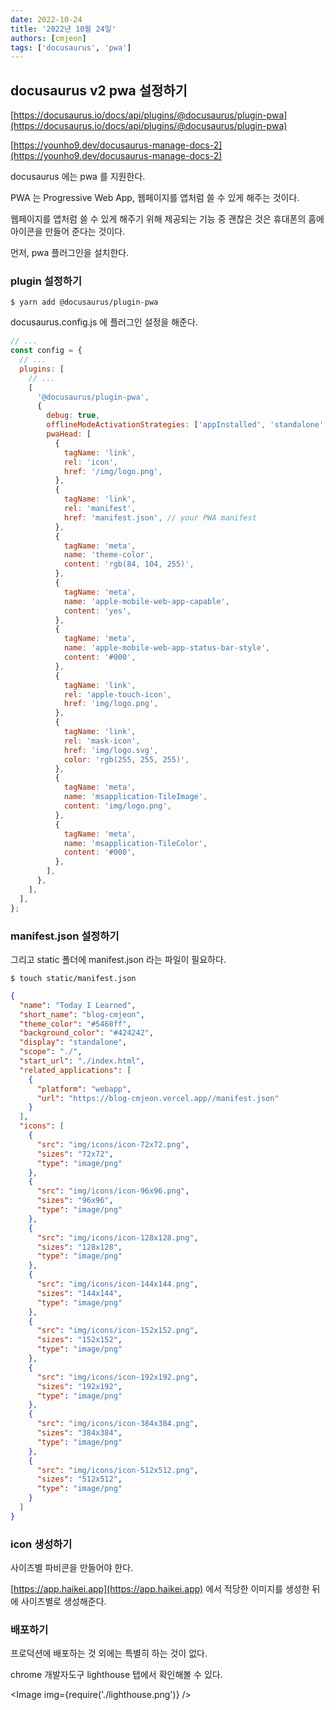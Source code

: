 ```yaml
---
date: 2022-10-24
title: '2022년 10월 24일'
authors: [cmjeon]
tags: ['docusaurus', 'pwa']
---
```



## docusaurus v2 pwa 설정하기

[https://docusaurus.io/docs/api/plugins/@docusaurus/plugin-pwa](https://docusaurus.io/docs/api/plugins/@docusaurus/plugin-pwa)

[https://younho9.dev/docusaurus-manage-docs-2](https://younho9.dev/docusaurus-manage-docs-2)

docusaurus 에는 pwa 를 지원한다.

<!--truncate-->

PWA 는 Progressive Web App, 웹페이지를 앱처럼 쓸 수 있게 해주는 것이다.

웹페이지를 앱처럼 쓸 수 있게 해주기 위해 제공되는 기능 중 괜찮은 것은 휴대폰의 홈에 아이콘을 만들어 준다는 것이다.

먼저, pwa 플러그인을 설치한다.

### plugin 설정하기

```shell
$ yarn add @docusaurus/plugin-pwa
```

docusaurus.config.js 에 플러그인 설정을 해준다.

```js title="docusaurus.config.js" {6-58}
// ...
const config = {
  // ...
  plugins: [
    // ...
    [
      '@docusaurus/plugin-pwa',
      {
        debug: true,
        offlineModeActivationStrategies: ['appInstalled', 'standalone', 'queryString'],
        pwaHead: [
          {
            tagName: 'link',
            rel: 'icon',
            href: '/img/logo.png',
          },
          {
            tagName: 'link',
            rel: 'manifest',
            href: 'manifest.json', // your PWA manifest
          },
          {
            tagName: 'meta',
            name: 'theme-color',
            content: 'rgb(84, 104, 255)',
          },
          {
            tagName: 'meta',
            name: 'apple-mobile-web-app-capable',
            content: 'yes',
          },
          {
            tagName: 'meta',
            name: 'apple-mobile-web-app-status-bar-style',
            content: '#000',
          },
          {
            tagName: 'link',
            rel: 'apple-touch-icon',
            href: 'img/logo.png',
          },
          {
            tagName: 'link',
            rel: 'mask-icon',
            href: 'img/logo.svg',
            color: 'rgb(255, 255, 255)',
          },
          {
            tagName: 'meta',
            name: 'msapplication-TileImage',
            content: 'img/logo.png',
          },
          {
            tagName: 'meta',
            name: 'msapplication-TileColor',
            content: '#000',
          },
        ],
      },
    ],
  ],
};
```

### manifest.json 설정하기

그리고 static 폴더에 manifest.json 라는 파일이 필요하다.

```shell
$ touch static/manifest.json
```

```json title="static/manifest.json"
{
  "name": "Today I Learned",
  "short_name": "blog-cmjeon",
  "theme_color": "#5468ff",
  "background_color": "#424242",
  "display": "standalone",
  "scope": "./",
  "start_url": "./index.html",
  "related_applications": [
    {
      "platform": "webapp",
      "url": "https://blog-cmjeon.vercel.app//manifest.json"
    }
  ],
  "icons": [
    {
      "src": "img/icons/icon-72x72.png",
      "sizes": "72x72",
      "type": "image/png"
    },
    {
      "src": "img/icons/icon-96x96.png",
      "sizes": "96x96",
      "type": "image/png"
    },
    {
      "src": "img/icons/icon-128x128.png",
      "sizes": "128x128",
      "type": "image/png"
    },
    {
      "src": "img/icons/icon-144x144.png",
      "sizes": "144x144",
      "type": "image/png"
    },
    {
      "src": "img/icons/icon-152x152.png",
      "sizes": "152x152",
      "type": "image/png"
    },
    {
      "src": "img/icons/icon-192x192.png",
      "sizes": "192x192",
      "type": "image/png"
    },
    {
      "src": "img/icons/icon-384x384.png",
      "sizes": "384x384",
      "type": "image/png"
    },
    {
      "src": "img/icons/icon-512x512.png",
      "sizes": "512x512",
      "type": "image/png"
    }
  ]
}
```

### icon 생성하기

사이즈별 파비콘을 만들어야 한다.

[https://app.haikei.app](https://app.haikei.app) 에서 적당한 이미지를 생성한 뒤에 사이즈별로 생성해준다.

### 배포하기

프로덕션에 배포하는 것 외에는 특별히 하는 것이 없다.

chrome 개발자도구 lighthouse 탭에서 확인해볼 수 있다.

<Image img={require('./lighthouse.png')} />